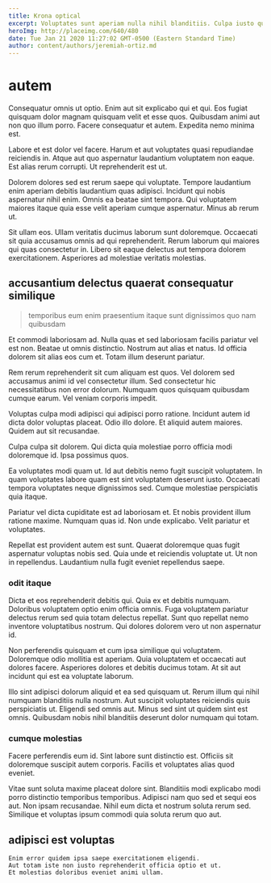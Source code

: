 ```yaml
---
title: Krona optical
excerpt: Voluptates sunt aperiam nulla nihil blanditiis. Culpa iusto quibusdam tenetur recusandae eos cum aspernatur voluptas. Perferendis facere nesciunt veniam et voluptatum atque ut. Ipsam labore est eligendi deserunt voluptatem culpa dignissimos nihil quia. Aut facilis id. Dicta ut illum impedit vero a officiis sit suscipit maiores.
heroImg: http://placeimg.com/640/480
date: Tue Jan 21 2020 11:27:02 GMT-0500 (Eastern Standard Time)
author: content/authors/jeremiah-ortiz.md
---
```

# autem

Consequatur omnis ut optio. Enim aut sit explicabo qui et qui. Eos fugiat quisquam dolor magnam quisquam velit et esse quos. Quibusdam animi aut non quo illum porro. Facere consequatur et autem. Expedita nemo minima est.
  
Labore et est dolor vel facere. Harum et aut voluptates quasi repudiandae reiciendis in. Atque aut quo aspernatur laudantium voluptatem non eaque. Est alias rerum corrupti. Ut reprehenderit est ut.
  
Dolorem dolores sed est rerum saepe qui voluptate. Tempore laudantium enim aperiam debitis laudantium quas adipisci. Incidunt qui nobis aspernatur nihil enim. Omnis ea beatae sint tempora. Qui voluptatem maiores itaque quia esse velit aperiam cumque aspernatur. Minus ab rerum ut.
  
Sit ullam eos. Ullam veritatis ducimus laborum sunt doloremque. Occaecati sit quia accusamus omnis ad qui reprehenderit. Rerum laborum qui maiores qui quas consectetur in. Libero sit eaque delectus aut tempora dolorem exercitationem. Asperiores ad molestiae veritatis molestias.

## accusantium delectus quaerat consequatur similique

> temporibus eum enim praesentium itaque sunt dignissimos quo nam quibusdam

Et commodi laboriosam ad. Nulla quas et sed laboriosam facilis pariatur vel est non. Beatae ut omnis distinctio. Nostrum aut alias et natus. Id officia dolorem sit alias eos cum et. Totam illum deserunt pariatur.
  
Rem rerum reprehenderit sit cum aliquam est quos. Vel dolorem sed accusamus animi id vel consectetur illum. Sed consectetur hic necessitatibus non error dolorum. Numquam quos quisquam quibusdam cumque earum. Vel veniam corporis impedit.
  
Voluptas culpa modi adipisci qui adipisci porro ratione. Incidunt autem id dicta dolor voluptas placeat. Odio illo dolore. Et aliquid autem maiores. Quidem aut sit recusandae.
  
Culpa culpa sit dolorem. Qui dicta quia molestiae porro officia modi doloremque id. Ipsa possimus quos.
  
Ea voluptates modi quam ut. Id aut debitis nemo fugit suscipit voluptatem. In quam voluptates labore quam est sint voluptatem deserunt iusto. Occaecati tempora voluptates neque dignissimos sed. Cumque molestiae perspiciatis quia itaque.
  
Pariatur vel dicta cupiditate est ad laboriosam et. Et nobis provident illum ratione maxime. Numquam quas id. Non unde explicabo. Velit pariatur et voluptates.
  
Repellat est provident autem est sunt. Quaerat doloremque quas fugit aspernatur voluptas nobis sed. Quia unde et reiciendis voluptate ut. Ut non in repellendus. Laudantium nulla fugit eveniet repellendus saepe.

### odit itaque

Dicta et eos reprehenderit debitis qui. Quia ex et debitis numquam. Doloribus voluptatem optio enim officia omnis. Fuga voluptatem pariatur delectus rerum sed quia totam delectus repellat. Sunt quo repellat nemo inventore voluptatibus nostrum. Qui dolores dolorem vero ut non aspernatur id.
  
Non perferendis quisquam et cum ipsa similique qui voluptatem. Doloremque odio mollitia est aperiam. Quia voluptatem et occaecati aut dolores facere. Asperiores dolores et debitis ducimus totam. At sit aut incidunt qui est ea voluptate laborum.
  
Illo sint adipisci dolorum aliquid et ea sed quisquam ut. Rerum illum qui nihil numquam blanditiis nulla nostrum. Aut suscipit voluptates reiciendis quis perspiciatis ut. Eligendi sed omnis aut. Minus sed sint ut quidem sint est omnis. Quibusdam nobis nihil blanditiis deserunt dolor numquam qui totam.

### cumque molestias

Facere perferendis eum id. Sint labore sunt distinctio est. Officiis sit doloremque suscipit autem corporis. Facilis et voluptates alias quod eveniet.
  
Vitae sunt soluta maxime placeat dolore sint. Blanditiis modi explicabo modi porro distinctio temporibus temporibus. Adipisci nam quo sed et sequi eos aut. Non ipsam recusandae. Nihil eum dicta et nostrum soluta rerum sed. Similique et voluptas ipsum commodi quia soluta rerum quo aut.

## adipisci est voluptas

```text
Enim error quidem ipsa saepe exercitationem eligendi.
Aut totam iste non iusto reprehenderit officia optio et ut.
Et molestias doloribus eveniet animi ullam.
```

